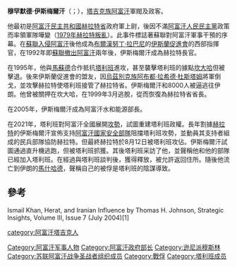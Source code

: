 {{Infobox Minister
|name          = 穆罕默德·伊斯梅爾汗
|image         = Ismail Khan in December 2010-cropped.jpg
|image_size    =
|caption       = 穆罕默德·伊斯梅爾·汗出席2010年之阿富汗國家水資源發展及管理大會。
|title         = 阿富汗水和能源部長
|president     = [[哈米德·卡尔扎伊|哈米德·卡尔扎伊]]
|term_start    = 2004年
|term_end      = 2013年10月
|predecessor   =
|successor     = {{link-en|穆罕默德·阿里夫·努尔扎伊|Mohammad Arif Noorzai}}
|title2        = 赫拉特省省長
|president2    = [[哈米德·卡尔扎伊|哈米德·卡尔扎伊]]
|term_start2   = 2001年
|term_end2     = 2004年9月12日
|predecessor2  = Mulla Yaar Mohammad
|successor2    = Sayed Mohammad Khairkhah
|term_start3   = 1992年
|term_end3     = 1997年
|predecessor3  =
|successor3    = Mullah Yaar Mohammad
|birth_date    = {{birth year and age|1946}}
|birth_place   = {{flag|Kingdom of Afghanistan}}[[赫拉特省|赫拉特省]]
|death_date    =
|death_place   =
|spouse        =
|religion      = 
|party        
}}
'''穆罕默德·伊斯梅爾汗'''（{{lang-fa|محمد اسماعیل خان}}；{{bd|1946年}}），[[塔吉克族|塔吉克族]][[阿富汗|阿富汗]]軍閥及政客。

他最初是[[阿富汗民主共和國|阿富汗民主共和國]][[赫拉特省|赫拉特省]]政府軍上尉，後因不滿[[阿富汗人民民主黨|阿富汗人民民主黨]]政策而率領軍隊嘩變（[[1979年赫拉特叛亂|1979年赫拉特叛亂]]）。此事件標誌著蘇聯對阿富汗軍事干預的序幕。在[[蘇聯入侵阿富汗|蘇聯入侵阿富汗]]後他成為[[布爾漢努丁·拉巴尼|布爾漢努丁·拉巴尼]]的[[伊斯蘭促進會|伊斯蘭促進會]]的西部指揮官，在1992年即[[蘇聯撤出阿富汗|蘇聯撤出阿富汗]]兩年後，伊斯梅爾汗成為赫拉特長官。

在1995年，他與[[馬蘇德|馬蘇德]]合作抵抗[[塔利班|塔利班]]進攻，甚至襲擊塔利班的據點[[坎大哈|坎大哈]]但被擊退。後來伊斯蘭促進會的盟友，因[[烏茲別克族|烏茲別克族]][[阿布都·拉希德·杜斯塔姆|阿布都·拉希德·杜斯塔姆]]將軍倒戈，並攻擊赫拉特使塔利班接管了赫拉特省。伊斯梅爾汗和8000人被逼逃往伊朗。他曾被關押在坎大哈，在1999年3月逃脫，從而恢復為赫拉特省省長。

在2005年，伊斯梅爾汗成為阿富汗水和能源部長。

在2021年，塔利班對阿富汗全國展開[[2021年塔利班攻勢|攻勢]]，試圖重建塔利班政權。長年割據[[赫拉特|赫拉特]]的伊斯梅爾汗宣佈支持[[阿富汗國家安全部隊|阿富汗國家安全部隊]]阻擋塔利班攻勢，並動員其支持者組成的民兵部隊協防赫拉特。但最終赫拉特於8月12日被塔利班攻佔。伊斯梅爾汗試圖通過直升機逃跑，但被塔利班抓獲。其後塔利班采訪了他，並聲稱他和他的部隊已經加入塔利班。在經過與塔利班談判後，獲得釋放，被允許返回住所。隨後他流亡到伊朗的[[馬什哈德|馬什哈德]]，聲稱自己的被俘是塔利班的陰謀導致。

==參考==
Ismail Khan, Herat, and Iranian Influence by Thomas H. Johnson, Strategic Insights, Volume III, Issue 7 (July 2004)[1]

{{DEFAULTSORT: Khan, Ismail}}
[[category:阿富汗塔吉克人|category:阿富汗塔吉克人]]
[[Category:阿富汗军事人物|Category:阿富汗军事人物]]
[[Category:阿富汗政府部长|Category:阿富汗政府部长]]
[[Category:逊尼派穆斯林|Category:逊尼派穆斯林]]
[[Category:苏联阿富汗战争圣战者组织成员|Category:苏联阿富汗战争圣战者组织成员]]
[[Category:戰俘|Category:戰俘]]
[[Category:塔利班成员|Category:塔利班成员]]